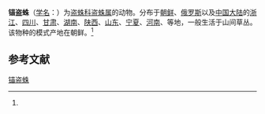 {{Speciesbox
| name = 锚盗蛛
| status = 
| status_system = 
| image = 
| genus = Pisaura
| species = ancora
| authority = (Paik, 1969)<ref name='id13973'>{{cite web| url =http://www.bioinfo.cn/db05/BjdwSpecies.php?action=view&id=13973| title =锚盗蛛| work =《中国动物物种编目数据库》| publisher =中国科学院微生物研究所| author =中国科学院动物研究所| accessdate =2009-04-28| deadurl =yes| archiveurl =https://web.archive.org/web/20160305021255/http://www.bioinfo.cn/db05/BjdwSpecies.php?action=view&id=13973| archivedate =2016-03-05}}</ref>
}}

'''锚盗蛛'''（[[学名|学名]]：{{lang|la|''Pisaura ancora''}}）为[[盗蛛科|盗蛛科]][[盗蛛属|盗蛛属]]的动物。分布于[[朝鲜|朝鲜]]、[[俄罗斯|俄罗斯]]以及[[中国大陆|中国大陆]]的[[浙江|浙江]]、[[四川|四川]]、[[甘肃|甘肃]]、[[湖南|湖南]]、[[陕西|陕西]]、[[山东|山东]]、[[宁夏|宁夏]]、[[河南|河南]]、等地，一般生活于山间草丛。该物种的模式产地在朝鲜。<ref name='id13973'/>

== 参考文献 ==
{{reflist}}

{{Wikispecies|Pisaura ancora}}
{{Taxonbar|from=Q2166228}}

[[Category:盗蛛属|锚盗蛛]]


{{蜘蛛小作品}}
